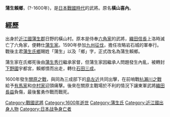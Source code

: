 {{Unreferenced|time=2020-03-06T13:01:24+00:00}}
{{not|蒲生鄉舍}}
{{japanese|japanese=蒲生頼郷|kana=がもう よりさと|romaji=Kamō Yorisato}}

'''蒲生賴鄉'''，(?-1600年)，是[[戰國_(日本)|日本戰國時代]]的武將。原名'''橫山喜內'''。

==經歷==
出身於[[近江國|近江國]][[蒲生郡|蒲生郡]]日野的橫山村。原本是侍奉[[六角氏|六角家]]的武將，[[織田信長|織田信長]]上洛時滅亡了六角家，便轉仕[[蒲生氏|蒲生家]]。1590年參加[[九州征伐|九州征伐]]，擔任攻略岩石城的軍奉行。戰後主君[[蒲生氏鄉|蒲生氏鄉]]賜姓「蒲生」以及「鄉」字，正式改名為蒲生賴鄉。

蒲生家在氏鄉死後由[[蒲生秀行|蒲生秀行]]繼承家督，但蒲生家因繼承人問題發生內亂，被轉封[[下野國|下野國]]宇都宮，賴鄉憤而出走，轉仕[[石田三成|石田三成]]。

1600年發生[[關原之戰|關原之戰]]，與同為三成部下的[[島左近|島左近]]共同出擊，在前哨戰[[杭瀨川之戰|杭瀨川之戰]]給予[[有馬氏|有馬家]]和[[中村氏|中村家]]迎頭痛擊。後來在關原主戰場於不利的情況下讓東軍武將[[織田長益|織田長益]]負傷，最後奮勇作戰而戰死。


{{Samurai-stub}}

{{DEFAULTSORT:Kamou Yorisato}}

[[Category:戰國武將|Category:戰國武將]]
[[Category:1600年逝世|Category:1600年逝世]]
[[Category:蒲生氏|Category:蒲生氏]]
[[Category:近江國出身人物|Category:近江國出身人物]]
[[Category:日本战争身亡者|Category:日本战争身亡者]]
